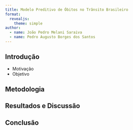 ```yaml
---
title: Modelo Preditivo de Óbitos no Trânsito Brasileiro
format: 
  revealjs: 
    theme: simple
author: 
  - name: João Pedro Melani Saraiva
  - name: Pedro Augusto Borges dos Santos
---
```


## Introdução

- Motivação
- Objetivo

## Metodologia

## Resultados e Discussão

## Conclusão